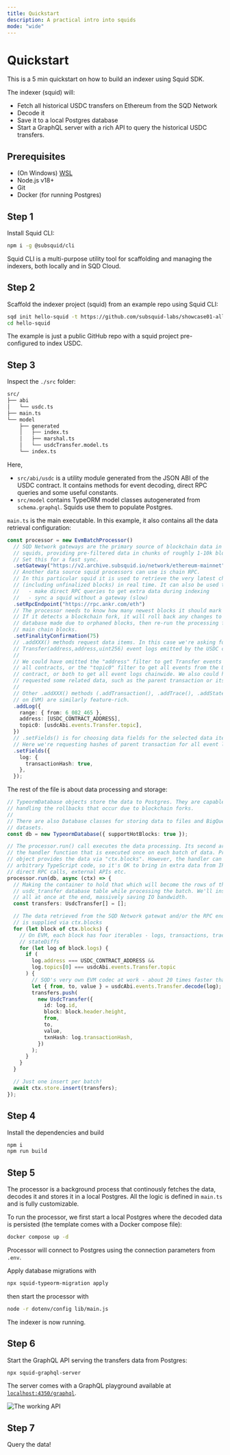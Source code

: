 ```yaml
---
title: Quickstart
description: A practical intro into squids
mode: "wide"
---
```


# Quickstart

This is a 5 min quickstart on how to build an indexer using Squid SDK.

[//]: # "It is based on a EVM-template. For other chains, inspect the Solana Quickstart, the Fuel Quickstart..."

The indexer (squid) will:

- Fetch all historical USDC transfers on Ethereum from the SQD Network
- Decode it
- Save it to a local Postgres database
- Start a GraphQL server with a rich API to query the historical USDC transfers.

## Prerequisites

- (On Windows) [WSL](https://learn.microsoft.com/en-us/windows/wsl/install)
- Node.js v18+
- Git
- Docker (for running Postgres)

## Step 1

Install Squid CLI:

```bash
npm i -g @subsquid/cli
```

Squid CLI is a multi-purpose utility tool for scaffolding and managing the indexers, both locally and in SQD Cloud.

## Step 2

Scaffold the indexer project (squid) from an example repo using Squid CLI:

```bash
sqd init hello-squid -t https://github.com/subsquid-labs/showcase01-all-usdc-transfers
cd hello-squid
```

The example is just a public GitHub repo with a squid project pre-configured to index USDC.

## Step 3

Inspect the `./src` folder:

```bash
src/
├── abi
│   └── usdc.ts
├── main.ts
└── model
    ├── generated
    │   ├── index.ts
    │   ├── marshal.ts
    │   └── usdcTransfer.model.ts
    └── index.ts
```

Here,

- `src/abi/usdc` is a utility module generated from the JSON ABI of the USDC contract. It contains methods for event decoding, direct RPC queries and some useful constants.
- `src/model` contains TypeORM model classes autogenerated from `schema.graphql`. Squids use them to populate Postgres.

`main.ts` is the main executable. In this example, it also contains all the data retrieval configuration:

```ts
const processor = new EvmBatchProcessor()
  // SQD Network gateways are the primary source of blockchain data in
  // squids, providing pre-filtered data in chunks of roughly 1-10k blocks.
  // Set this for a fast sync.
  .setGateway("https://v2.archive.subsquid.io/network/ethereum-mainnet")
  // Another data source squid processors can use is chain RPC.
  // In this particular squid it is used to retrieve the very latest chain data
  // (including unfinalized blocks) in real time. It can also be used to
  //   - make direct RPC queries to get extra data during indexing
  //   - sync a squid without a gateway (slow)
  .setRpcEndpoint("https://rpc.ankr.com/eth")
  // The processor needs to know how many newest blocks it should mark as "hot".
  // If it detects a blockchain fork, it will roll back any changes to the
  // database made due to orphaned blocks, then re-run the processing for the
  // main chain blocks.
  .setFinalityConfirmation(75)
  // .addXXX() methods request data items. In this case we're asking for
  // Transfer(address,address,uint256) event logs emitted by the USDC contract.
  //
  // We could have omitted the "address" filter to get Transfer events from
  // all contracts, or the "topic0" filter to get all events from the USDC
  // contract, or both to get all event logs chainwide. We also could have
  // requested some related data, such as the parent transaction or its traces.
  //
  // Other .addXXX() methods (.addTransaction(), .addTrace(), .addStateDiff()
  // on EVM) are similarly feature-rich.
  .addLog({
    range: { from: 6_082_465 },
    address: [USDC_CONTRACT_ADDRESS],
    topic0: [usdcAbi.events.Transfer.topic],
  })
  // .setFields() is for choosing data fields for the selected data items.
  // Here we're requesting hashes of parent transaction for all event logs.
  .setFields({
    log: {
      transactionHash: true,
    },
  });
```

The rest of the file is about data processing and storage:

```ts
// TypeormDatabase objects store the data to Postgres. They are capable of
// handling the rollbacks that occur due to blockchain forks.
//
// There are also Database classes for storing data to files and BigQuery
// datasets.
const db = new TypeormDatabase({ supportHotBlocks: true });

// The processor.run() call executes the data processing. Its second argument is
// the handler function that is executed once on each batch of data. Processor
// object provides the data via "ctx.blocks". However, the handler can contain
// arbitrary TypeScript code, so it's OK to bring in extra data from IPFS,
// direct RPC calls, external APIs etc.
processor.run(db, async (ctx) => {
  // Making the container to hold that which will become the rows of the
  // usdc_transfer database table while processing the batch. We'll insert them
  // all at once at the end, massively saving IO bandwidth.
  const transfers: UsdcTransfer[] = [];

  // The data retrieved from the SQD Network gatewat and/or the RPC endpoint
  // is supplied via ctx.blocks
  for (let block of ctx.blocks) {
    // On EVM, each block has four iterables - logs, transactions, traces,
    // stateDiffs
    for (let log of block.logs) {
      if (
        log.address === USDC_CONTRACT_ADDRESS &&
        log.topics[0] === usdcAbi.events.Transfer.topic
      ) {
        // SQD's very own EVM codec at work - about 20 times faster than ethers
        let { from, to, value } = usdcAbi.events.Transfer.decode(log);
        transfers.push(
          new UsdcTransfer({
            id: log.id,
            block: block.header.height,
            from,
            to,
            value,
            txnHash: log.transactionHash,
          })
        );
      }
    }
  }

  // Just one insert per batch!
  await ctx.store.insert(transfers);
});
```

## Step 4

Install the dependencies and build

```bash
npm i
npm run build
```

## Step 5

The processor is a background process that continously fetches the data, decodes it and stores it in a local Postgres. All the logic is defined in `main.ts` and is fully customizable.

To run the processor, we first start a local Postgres where the decoded data is persisted (the template comes with a Docker compose file):

```bash
docker compose up -d
```

Processor will connect to Postgres using the connection parameters from `.env`.

Apply database migrations with

```bash
npx squid-typeorm-migration apply
```

then start the processor with

```bash
node -r dotenv/config lib/main.js
```

The indexer is now running.

## Step 6

Start the GraphQL API serving the transfers data from Postgres:

```bash
npx squid-graphql-server
```

The server comes with a GraphQL playground available at [`localhost:4350/graphql`](http://localhost:4350/graphql).

![The working API](./quickstart-working-api.png)

## Step 7

Query the data!
